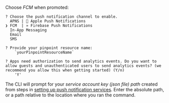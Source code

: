 Choose _FCM_ when promoted:

```console
? Choose the push notification channel to enable.
  APNS |  Apple Push Notifications
❯ FCM  | » Firebase Push Notifications
  In-App Messaging
  Email
  SMS

? Provide your pinpoint resource name:
    `yourPinpointResourceName`

? Apps need authorization to send analytics events. Do you want to allow guests and unauthenticated users to send analytics events? (we recommend you allow this when getting started) (Y/n)
    'Y'

```

The CLI will prompt for your _service account key (json file) path_ created from steps in [setting up push notification services](/gen1/[platform]/prev/build-a-backend/push-notifications/set-up-push-service/). Enter the absolute path, or a path relative to the location where you ran the command.
